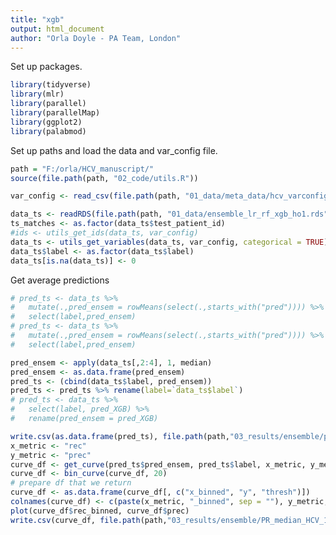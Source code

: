 ```yaml
---
title: "xgb"
output: html_document
author: "Orla Doyle - PA Team, London"
---
```

Set up packages. 
```r
library(tidyverse)
library(mlr)
library(parallel)
library(parallelMap)
library(ggplot2)
library(palabmod)
```

Set up paths and load the data and var_config file. 
```r
path = "F:/orla/HCV_manuscript/"
source(file.path(path, "02_code/utils.R"))

var_config <- read_csv(file.path(path, "01_data/meta_data/hcv_varconfig_ensemble.csv"))

data_ts <- readRDS(file.path(path, "01_data/ensemble_lr_rf_xgb_ho1.rds"))
ts_matches <- as.factor(data_ts$test_patient_id)
#ids <- utils_get_ids(data_ts, var_config)
data_ts <- utils_get_variables(data_ts, var_config, categorical = TRUE)
data_ts$label <- as.factor(data_ts$label)
data_ts[is.na(data_ts)] <- 0
```

Get average predictions
```r
# pred_ts <- data_ts %>%
#   mutate(.,pred_ensem = rowMeans(select(.,starts_with("pred")))) %>%
#   select(label,pred_ensem)
# pred_ts <- data_ts %>%
#   mutate(.,pred_ensem = rowMeans(select(.,starts_with("pred")))) %>%
#   select(label,pred_ensem)

pred_ensem <- apply(data_ts[,2:4], 1, median)
pred_ensem <- as.data.frame(pred_ensem)
pred_ts <- (cbind(data_ts$label, pred_ensem))
pred_ts <- pred_ts %>% rename(label=`data_ts$label`)
# pred_ts <- data_ts %>%
#   select(label, pred_XGB) %>% 
#   rename(pred_ensem = pred_XGB)
```


```r
write.csv(as.data.frame(pred_ts), file.path(path,"03_results/ensemble/predictions_ts_median_HCV_1_50.csv"))
x_metric <- "rec"
y_metric <- "prec"
curve_df <- get_curve(pred_ts$pred_ensem, pred_ts$label, x_metric, y_metric)
curve_df <- bin_curve(curve_df, 20)
# prepare df that we return
curve_df <- as.data.frame(curve_df[, c("x_binned", "y", "thresh")])
colnames(curve_df) <- c(paste(x_metric, "_binned", sep = ""), y_metric, "thresh")
plot(curve_df$rec_binned, curve_df$prec)
write.csv(curve_df, file.path(path,"03_results/ensemble/PR_median_HCV_1_50.csv"))
```
